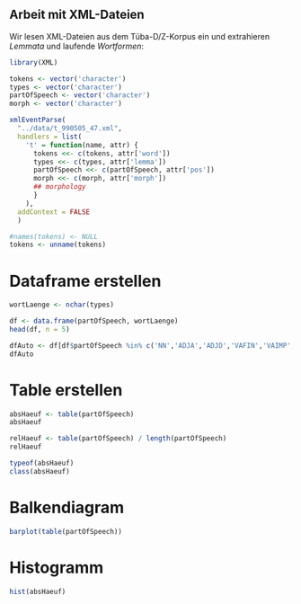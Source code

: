 ## Arbeit mit XML-Dateien

Wir lesen XML-Dateien aus dem Tüba-D/Z-Korpus ein und extrahieren *Lemmata* und laufende *Wortformen*:
```r
library(XML)

tokens <- vector('character')
types <- vector('character')
partOfSpeech <- vector('character')
morph <- vector('character')

xmlEventParse(
  "../data/t_990505_47.xml", 
  handlers = list(
    't' = function(name, attr) {
      tokens <<- c(tokens, attr['word'])
      types <<- c(types, attr['lemma'])
      partOfSpeech <<- c(partOfSpeech, attr['pos'])
      morph <<- c(morph, attr['morph'])
      ## morphology
      }
    ),
  addContext = FALSE
  )

#names(tokens) <- NULL
tokens <- unname(tokens)
```

# Dataframe erstellen
```r

wortLaenge <- nchar(types)

df <- data.frame(partOfSpeech, wortLaenge)
head(df, n = 5)

dfAuto <- df[df$partOfSpeech %in% c('NN','ADJA','ADJD','VAFIN','VAIMP','VAINF','VAPP','VMFIN','VMINF','VMPP','VVFIN','VVIMP','VVINF','VVIZU','VVPP'), ]
dfAuto


```

# Table erstellen
```r
absHaeuf <- table(partOfSpeech)
absHaeuf

relHaeuf <- table(partOfSpeech) / length(partOfSpeech)
relHaeuf

typeof(absHaeuf)
class(absHaeuf)


```


# Balkendiagram
```r
barplot(table(partOfSpeech))

```



# Histogramm
```r
hist(absHaeuf)


```

